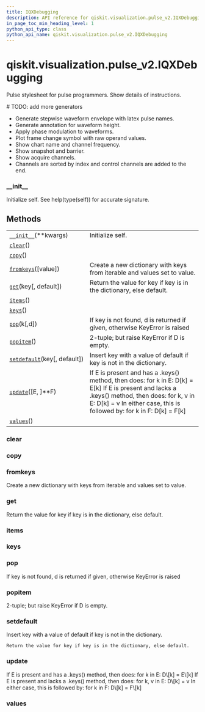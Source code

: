 ```yaml
---
title: IQXDebugging
description: API reference for qiskit.visualization.pulse_v2.IQXDebugging
in_page_toc_min_heading_level: 1
python_api_type: class
python_api_name: qiskit.visualization.pulse_v2.IQXDebugging
---
```


# qiskit.visualization.pulse\_v2.IQXDebugging

<Class id="qiskit.visualization.pulse_v2.IQXDebugging" isDedicatedPage={true} github="https://github.com/qiskit/qiskit/tree/stable/0.18/qiskit/visualization/pulse_v2/stylesheet.py" signature="IQXDebugging(**kwargs)">
  Pulse stylesheet for pulse programmers. Show details of instructions.

  \# TODO: add more generators

  *   Generate stepwise waveform envelope with latex pulse names.
  *   Generate annotation for waveform height.
  *   Apply phase modulation to waveforms.
  *   Plot frame change symbol with raw operand values.
  *   Show chart name and channel frequency.
  *   Show snapshot and barrier.
  *   Show acquire channels.
  *   Channels are sorted by index and control channels are added to the end.

  ### \_\_init\_\_

  <Function id="qiskit.visualization.pulse_v2.IQXDebugging.__init__" name="__init__" signature="__init__(**kwargs)">
    Initialize self. See help(type(self)) for accurate signature.
  </Function>

  ## Methods

  |                                                                                                                                                 |                                                                                                                                                                                                                               |
  | ----------------------------------------------------------------------------------------------------------------------------------------------- | ----------------------------------------------------------------------------------------------------------------------------------------------------------------------------------------------------------------------------- |
  | [`__init__`](#qiskit.visualization.pulse_v2.IQXDebugging.__init__ "qiskit.visualization.pulse_v2.IQXDebugging.__init__")(\*\*kwargs)            | Initialize self.                                                                                                                                                                                                              |
  | [`clear`](#qiskit.visualization.pulse_v2.IQXDebugging.clear "qiskit.visualization.pulse_v2.IQXDebugging.clear")()                               |                                                                                                                                                                                                                               |
  | [`copy`](#qiskit.visualization.pulse_v2.IQXDebugging.copy "qiskit.visualization.pulse_v2.IQXDebugging.copy")()                                  |                                                                                                                                                                                                                               |
  | [`fromkeys`](#qiskit.visualization.pulse_v2.IQXDebugging.fromkeys "qiskit.visualization.pulse_v2.IQXDebugging.fromkeys")(\[value])              | Create a new dictionary with keys from iterable and values set to value.                                                                                                                                                      |
  | [`get`](#qiskit.visualization.pulse_v2.IQXDebugging.get "qiskit.visualization.pulse_v2.IQXDebugging.get")(key\[, default])                      | Return the value for key if key is in the dictionary, else default.                                                                                                                                                           |
  | [`items`](#qiskit.visualization.pulse_v2.IQXDebugging.items "qiskit.visualization.pulse_v2.IQXDebugging.items")()                               |                                                                                                                                                                                                                               |
  | [`keys`](#qiskit.visualization.pulse_v2.IQXDebugging.keys "qiskit.visualization.pulse_v2.IQXDebugging.keys")()                                  |                                                                                                                                                                                                                               |
  | [`pop`](#qiskit.visualization.pulse_v2.IQXDebugging.pop "qiskit.visualization.pulse_v2.IQXDebugging.pop")(k\[,d])                               | If key is not found, d is returned if given, otherwise KeyError is raised                                                                                                                                                     |
  | [`popitem`](#qiskit.visualization.pulse_v2.IQXDebugging.popitem "qiskit.visualization.pulse_v2.IQXDebugging.popitem")()                         | 2-tuple; but raise KeyError if D is empty.                                                                                                                                                                                    |
  | [`setdefault`](#qiskit.visualization.pulse_v2.IQXDebugging.setdefault "qiskit.visualization.pulse_v2.IQXDebugging.setdefault")(key\[, default]) | Insert key with a value of default if key is not in the dictionary.                                                                                                                                                           |
  | [`update`](#qiskit.visualization.pulse_v2.IQXDebugging.update "qiskit.visualization.pulse_v2.IQXDebugging.update")(\[E, ]\*\*F)                 | If E is present and has a .keys() method, then does: for k in E: D\[k] = E\[k] If E is present and lacks a .keys() method, then does: for k, v in E: D\[k] = v In either case, this is followed by: for k in F: D\[k] = F\[k] |
  | [`values`](#qiskit.visualization.pulse_v2.IQXDebugging.values "qiskit.visualization.pulse_v2.IQXDebugging.values")()                            |                                                                                                                                                                                                                               |

  ### clear

  <Function id="qiskit.visualization.pulse_v2.IQXDebugging.clear" name="clear" signature="clear() → None. Remove all items from D." />

  ### copy

  <Function id="qiskit.visualization.pulse_v2.IQXDebugging.copy" name="copy" signature="copy() → a shallow copy of D" />

  ### fromkeys

  <Function id="qiskit.visualization.pulse_v2.IQXDebugging.fromkeys" name="fromkeys" signature="fromkeys(value=None, /)">
    Create a new dictionary with keys from iterable and values set to value.
  </Function>

  ### get

  <Function id="qiskit.visualization.pulse_v2.IQXDebugging.get" name="get" signature="get(key, default=None, /)">
    Return the value for key if key is in the dictionary, else default.
  </Function>

  ### items

  <Function id="qiskit.visualization.pulse_v2.IQXDebugging.items" name="items" signature="items() → a set-like object providing a view on D’s items" />

  ### keys

  <Function id="qiskit.visualization.pulse_v2.IQXDebugging.keys" name="keys" signature="keys() → a set-like object providing a view on D’s keys" />

  ### pop

  <Function id="qiskit.visualization.pulse_v2.IQXDebugging.pop" name="pop" signature="pop(k[, d]) → v, remove specified key and return the corresponding value.">
    If key is not found, d is returned if given, otherwise KeyError is raised
  </Function>

  ### popitem

  <Function id="qiskit.visualization.pulse_v2.IQXDebugging.popitem" name="popitem" signature="popitem() → (k, v), remove and return some (key, value) pair as a">
    2-tuple; but raise KeyError if D is empty.
  </Function>

  ### setdefault

  <Function id="qiskit.visualization.pulse_v2.IQXDebugging.setdefault" name="setdefault" signature="setdefault(key, default=None, /)">
    Insert key with a value of default if key is not in the dictionary.

    Return the value for key if key is in the dictionary, else default.
  </Function>

  ### update

  <Function id="qiskit.visualization.pulse_v2.IQXDebugging.update" name="update" signature="update([E, ]**F) → None. Update D from dict/iterable E and F.">
    If E is present and has a .keys() method, then does: for k in E: D\[k] = E\[k] If E is present and lacks a .keys() method, then does: for k, v in E: D\[k] = v In either case, this is followed by: for k in F: D\[k] = F\[k]
  </Function>

  ### values

  <Function id="qiskit.visualization.pulse_v2.IQXDebugging.values" name="values" signature="values() → an object providing a view on D’s values" />
</Class>

